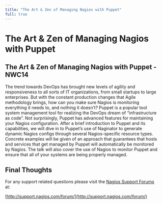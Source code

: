 ---
title: "The Art & Zen of Managing Nagios with Puppet"
full: true
---

# The Art & Zen of Managing Nagios with Puppet

## 

## The Art & Zen of Managing Nagios with Puppet - NWC14

The trend towards DevOps has brought new levels of agility and responsiveness to all sorts of IT organizations, from small startups to large enterprises. But with the constant production changes that Agile methodology brings, how can you make sure Nagios is monitoring everything it needs to, and nothing it doesn’t? Puppet is a popular tool system management tool for realizing the DevOps dream of “infrastructure as code”. Not surprisingly, Puppet has advanced features for maintaining your Nagios configuration. After a brief introduction to Puppet and its capabilities, we will dive in to Puppet’s use of Naginator to generate dynamic Nagios configs through several Nagios-specific resource types. Concrete examples will be given of an approach that guarantees that hosts and services that get managed by Puppet will automatically be monitored by Nagios. The talk will also cover the use of Nagios to monitor Puppet and ensure that all of your systems are being properly managed.

## Final Thoughts

For any support related questions please visit the [Nagios Support Forums](http://support.nagios.com/forum/) at:

[http://support.nagios.com/forum/](http://support.nagios.com/forum/)